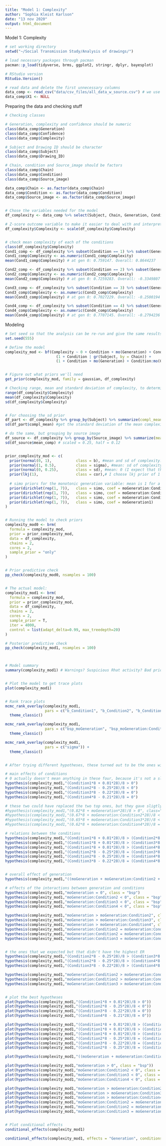 ```yaml
---
title: "Model 1: Complexity"
author: "Sophia Kleist Karlson"
date: "13 nov 2020"
output: html_document
---
```


Model 1: Complexity


```r
# set working directory
setwd("~/Social Transmission Study/Analysis of drawings/")

# load necessary packages through pacman
pacman::p_load(tidyverse, brms, ggplot2, stringr, dplyr, bayesplot)

# RStudio version
RStudio.Version()

# read data and delete the first unnecessary columns
data_comp <- read_csv("data/csv_files/all_data_w_source.csv") # we use all_data_w_all_conv_source.csv
data_comp$X1 <- NULL
```


Preparing the data and checking stuff
```r
# Checking classes

# Generation, complexity and confidence should be numeric
class(data_comp$Generation)
class(data_comp$Confidence)
class(data_comp$Complexity)

# Subject and Drawing ID should be character
class(data_comp$Subject)
class(data_comp$Drawing_ID)

# Chain, condition and Source_image should be factors
class(data_comp$Chain)
class(data_comp$Condition)
class(data_comp$Source_image)

data_comp$Chain <- as.factor(data_comp$Chain)
data_comp$Condition <- as.factor(data_comp$Condition)
data_comp$Source_image <- as.factor(data_comp$Source_image)


# Chose the variables needed for the model
df_complexity <- data_comp %>% select(Subject, Chain, Generation, Condition, Source_image, Complexity)#, Drawing_ID

# Z-score outcome variable to make it easier to deal with and interpret
df_complexity$Complexity <- scale(df_complexity$Complexity)


# check mean complexity of each of the conditions
class(df_complexity$Complexity)
Cond1_comp <- df_complexity %>% subset(Condition == 1) %>% subset(Generation == 0) %>% select(Complexity) 
Cond1_comp$Complexity <- as.numeric(Cond1_comp$Complexity)
mean(Cond1_comp$Complexity) # at gen 0: 0.759147. Overall: 0.8644237

Cond2_comp <- df_complexity %>% subset(Condition == 2) %>% subset(Generation == 0) %>% select(Complexity) 
Cond2_comp$Complexity <- as.numeric(Cond2_comp$Complexity)
mean(Cond2_comp$Complexity) # at gen 0: 0.7259283. Overall: -0.3349807

Cond3_comp <- df_complexity %>% subset(Condition == 3) %>% subset(Generation == 0) %>% select(Complexity)
Cond3_comp$Complexity <- as.numeric(Cond3_comp$Complexity)
mean(Cond3_comp$Complexity) # at gen 0: 0.7027229. Overall: -0.2500194

Cond4_comp <- df_complexity %>% subset(Condition == 4) %>% subset(Generation == 0) %>% select(Complexity)
Cond4_comp$Complexity <- as.numeric(Cond4_comp$Complexity)
mean(Cond4_comp$Complexity) # at gen 0: 0.7707145. Overall: -0.2794236
```


Modeling
```r
# Set seed so that the analysis can be re-run and give the same results
set.seed(555)

# Define the model
complexity_mod <- bf(Complexity ~ 0 + Condition + mo(Generation) + Condition:mo(Generation) + 
                       (1 + Condition | gr(Subject, by = Chain)) +
                       (1 + Condition + mo(Generation) + Condition:mo(Generation) | Source_image))


# Figure out what priors we'll need
get_prior(complexity_mod, family = gaussian, df_complexity)

# Checking range, mean and standard deviation of complexity, to determine which family to choose and to use for beta-prior
range(df_complexity$Complexity)
mean(df_complexity$Complexity)
sd(df_complexity$Complexity)


# For choosing the sd prior
df_part <- df_complexity %>% group_by(Subject) %>% summarize(compl_mean = mean(Complexity)) #find mean complexity for each participant
sd(df_part$compl_mean) #get the standard deviation of the mean complexity for each participant = 3159.295. Divide this in two = 1579.648. Scaled: 0.49, half = 0.25

# do the same, but grouping by source image
df_source <- df_complexity %>% group_by(Source_image) %>% summarize(mean_comp = mean(Complexity)) # find mean conventionality for each source image
sd(df_source$mean_comp) # scaled = 0.25, half = 0.12


prior_complexity_mod <- c(
  prior(normal(0, 1),           class = b), #mean and sd of complexity: 24641.25, 6401.52. z-scored: 0, 1
  prior(normal(1, 0.5),         class = sigma), #mean: sd of complexity sigma: half of the sd of complexity: 6401.52, 3200.76. z-scored: 1, 0.5
  prior(normal(0, 0.25),        class = sd), #mean: 0 (I expect that they might not vary at all). sd for the mean complexity for each participant = 2780.45. sigma should go from 0 (the mean of the prior) to around that -> sigma: 1579.648. Z-scored: 0, 0.25.
  prior(lkj(1),                 class = cor),# I choose lkj prior of 1
  
  # simo priors for the monotonic generation variable: mean is 1 for a uniform prior, sigma is K-1, where K is the number of levels in the monotonic variable (we have 8 generations)
  prior(dirichlet(rep(1, 7)),   class = simo, coef = moGeneration:Condition21),                 
  prior(dirichlet(rep(1, 7)),   class = simo, coef = moGeneration:Condition31),             
  prior(dirichlet(rep(1, 7)),   class = simo, coef = moGeneration:Condition41),            
  prior(dirichlet(rep(1, 7)),   class = simo, coef = moGeneration1)
)


# Running the model to check priors
complexity_mod0 <- brm(
  formula = complexity_mod, 
  prior = prior_complexity_mod,
  data = df_complexity,
  chains = 2,
  cores = 2,
  sample_prior = "only"
)


# Prior predictive check
pp_check(complexity_mod0, nsamples = 100) 


# The actual model:
complexity_mod1 <- brm(
  formula = complexity_mod, 
  prior = prior_complexity_mod,
  data = df_complexity,
  chains = 2,
  cores = 2,
  sample_prior = T,
  iter = 4000,
  control = list(adapt_delta=0.99, max_treedepth=20)
)

# Posterior predictive check
pp_check(complexity_mod1, nsamples = 100)



# Model summary
summary(complexity_mod1) # Warnings? Suspicious Rhat activity? Bad priors?


# Plot the model to get trace plots
plot(complexity_mod1)


# Rank trace plots
mcmc_rank_overlay(complexity_mod1, 
                  pars = c("b_Condition1", "b_Condition2", "b_Condition3", "b_Condition4")) + 
  theme_classic()

mcmc_rank_overlay(complexity_mod1, 
                  pars = c("bsp_moGeneration", "bsp_moGeneration:Condition2", "bsp_moGeneration:Condition3", "bsp_moGeneration:Condition4")) + 
  theme_classic()

mcmc_rank_overlay(complexity_mod1, 
                  pars = c("sigma")) + 
  theme_classic()


# After trying different hypotheses, these turned out to be the ones with highest evidence ratio

# main effects of conditions 
# 0 actually doesn't mean anything in these four, because it's not a slope, it's just an average effect - and as the variables are z-scored, the mean effect will be closer to 0 for the three memory conditions because they all drag the mean down towards them - so instead of comparing with 0, we should compare with the mean effect of condition at generation 0
hypothesis(complexity_mod1,"(Condition1*8 + 0.01*28)/8 > 0")
hypothesis(complexity_mod1,"(Condition2*8 - 0.25*28)/8 < 0")
hypothesis(complexity_mod1,"(Condition3*8 - 0.22*28)/8 = 0")
hypothesis(complexity_mod1,"(Condition4*8 - 0.21*28)/8 = 0")

# these two could have replaced the two top ones, but they gave sligtly smaller estimated error, so I chose the other option as seen above
#hypothesis(complexity_mod1,"(0.82*8 + moGeneration*28)/8 > 0", class="bsp")
#hypothesis(complexity_mod1,"(0.67*8 + moGeneration:Condition2*28)/8 < 0", class="bsp")
#hypothesis(complexity_mod1,"(0.65*8 + moGeneration:Condition3*28)/8 < 0", class="bsp")
#hypothesis(complexity_mod1,"(0.62*8 + moGeneration:Condition4*28)/8 = 0", class="bsp")

# relations between the conditions
hypothesis(complexity_mod1,"(Condition1*8 + 0.01*28)/8 > (Condition2*8 - 0.25*28)/8") 
hypothesis(complexity_mod1,"(Condition1*8 + 0.01*28)/8 > (Condition3*8 - 0.22*28)/8")
hypothesis(complexity_mod1,"(Condition1*8 + 0.01*28)/8 > (Condition4*8 - 0.21*28)/8")
hypothesis(complexity_mod1,"(Condition2*8 - 0.25*28)/8 = (Condition3*8 - 0.22*28)/8")
hypothesis(complexity_mod1,"(Condition2*8 - 0.25*28)/8 = (Condition4*8 - 0.21*28)/8")
hypothesis(complexity_mod1,"(Condition3*8 - 0.22*28)/8 = (Condition4*8 - 0.21*28)/8")


# overall effect of generation
hypothesis(complexity_mod1,"((moGeneration + moGeneration:Condition2 + moGeneration:Condition3 + moGeneration:Condition4)/4) < 0", class = "bsp")

# effects of the interactions between generation and conditions
hypothesis(complexity_mod1,"moGeneration = 0", class = "bsp")
hypothesis(complexity_mod1,"moGeneration:Condition2 < 0", class = "bsp") 
hypothesis(complexity_mod1,"moGeneration:Condition3 < 0", class = "bsp") 
hypothesis(complexity_mod1,"moGeneration:Condition4 < 0", class = "bsp")

hypothesis(complexity_mod1,"moGeneration > moGeneration:Condition2", class = "bsp")
hypothesis(complexity_mod1,"moGeneration > moGeneration:Condition3", class = "bsp") 
hypothesis(complexity_mod1,"moGeneration > moGeneration:Condition4", class = "bsp") 
hypothesis(complexity_mod1,"moGeneration:Condition2 = moGeneration:Condition3", class = "bsp")
hypothesis(complexity_mod1,"moGeneration:Condition2 = moGeneration:Condition4", class = "bsp")
hypothesis(complexity_mod1,"moGeneration:Condition3 = moGeneration:Condition4", class = "bsp") 


# the ones that we expected but that didn't have the highest ER
hypothesis(complexity_mod1,"(Condition2*8 - 0.25*28)/8 > (Condition3*8 - 0.22*28)/8")
hypothesis(complexity_mod1,"(Condition2*8 - 0.25*28)/8 > (Condition4*8 - 0.21*28)/8")
hypothesis(complexity_mod1,"(Condition3*8 - 0.22*28)/8 > (Condition4*8 - 0.21*28)/8")

hypothesis(complexity_mod1,"moGeneration:Condition2 > moGeneration:Condition3", class = "bsp")
hypothesis(complexity_mod1,"moGeneration:Condition2 > moGeneration:Condition4", class = "bsp")
hypothesis(complexity_mod1,"moGeneration:Condition3 > moGeneration:Condition4", class = "bsp")


# plot the best hypotheses
plot(hypothesis(complexity_mod1,"(Condition1*8 + 0.01*28)/8 > 0"))
plot(hypothesis(complexity_mod1,"(Condition2*8 - 0.25*28)/8 < 0"))
plot(hypothesis(complexity_mod1,"(Condition3*8 - 0.22*28)/8 = 0"))
plot(hypothesis(complexity_mod1,"(Condition4*8 - 0.21*28)/8 = 0"))

plot(hypothesis(complexity_mod1,"(Condition1*8 + 0.01*28)/8 > (Condition2*8 - 0.25*28)/8"))
plot(hypothesis(complexity_mod1,"(Condition1*8 + 0.01*28)/8 > (Condition3*8 - 0.22*28)/8"))
plot(hypothesis(complexity_mod1,"(Condition1*8 + 0.01*28)/8 > (Condition4*8 - 0.21*28)/8"))
plot(hypothesis(complexity_mod1,"(Condition2*8 - 0.25*28)/8 = (Condition3*8 - 0.22*28)/8"))
plot(hypothesis(complexity_mod1,"(Condition3*8 - 0.22*28)/8 = (Condition4*8 - 0.21*28)/8"))
plot(hypothesis(complexity_mod1,"(Condition2*8 - 0.25*28)/8 = (Condition4*8 - 0.21*28)/8"))

plot(hypothesis(complexity_mod1,"((moGeneration + moGeneration:Condition2 + moGeneration:Condition3 + moGeneration:Condition4)/4) < 0", class = "bsp"))

plot(hypothesis(complexity_mod1,"moGeneration > 0", class = "bsp"))
plot(hypothesis(complexity_mod1,"moGeneration:Condition2 < 0", class = "bsp")) 
plot(hypothesis(complexity_mod1,"moGeneration:Condition3 < 0", class = "bsp")) 
plot(hypothesis(complexity_mod1,"moGeneration:Condition4 < 0", class = "bsp"))

plot(hypothesis(complexity_mod1,"moGeneration > moGeneration:Condition2", class = "bsp"))
plot(hypothesis(complexity_mod1,"moGeneration > moGeneration:Condition3", class = "bsp")) 
plot(hypothesis(complexity_mod1,"moGeneration > moGeneration:Condition4", class = "bsp")) 
plot(hypothesis(complexity_mod1,"moGeneration:Condition2 = moGeneration:Condition3", class = "bsp"))
plot(hypothesis(complexity_mod1,"moGeneration:Condition2 = moGeneration:Condition4", class = "bsp"))
plot(hypothesis(complexity_mod1,"moGeneration:Condition3 = moGeneration:Condition4", class = "bsp"))


# Plot conditional effects
conditional_effects(complexity_mod1)

conditional_effects(complexity_mod1, effects = "Generation", conditions = make_conditions(complexity_mod1, vars = "Condition"))
```


